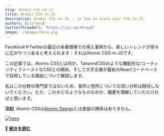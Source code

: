 ```yaml
---
slug: atomic-css-in-js
title: Atomic CSS-in-JS
description: Atomic CSS-in-JS... or how to scale your CSS-in-JS.
authors: [slorber]
twitterThreadUrl: "https://slo.im/thread"
image: ./images/hero.png
---
```


FacebookやTwitterの最近の本番環境での導入事例から、新しいトレンドが徐々に広がりつつあると考えられます：それはAtomic CSS-in-JSです。

この記事では、Atomic CSSとは何か、TailwindCSSのような機能的な/ユーティリティファーストなCSSとの関係、そして大手企業が最新のReactコードベースで採用している理由について解説します。

私はこの分野の専門家ではないため、長所と短所についての深い分析は期待しないでください。ただ、これがどのようなものなのか、概要を理解していただければと思います。

**注記**: Atomic CSSは[Atomic Design](https://atomicdesign.bradfrost.com/)とは直接の関係はありません。

[![hero](./images/hero.png)](https://sebastienlorber.com/atomic-css-in-js)

🔗 [**続きを読む**](https://sebastienlorber.com/atomic-css-in-js)